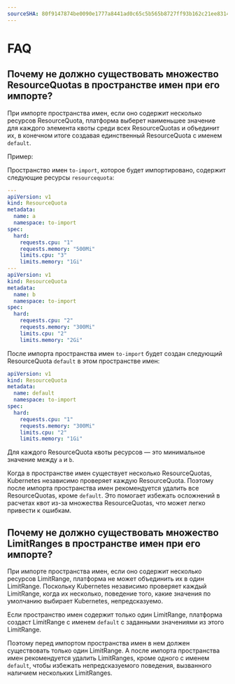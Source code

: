 ```yaml
---
sourceSHA: 80f9147874be0090e1777a8441ad0c65c5b565b8727ff93b162c21ee8314e9b1
---
```


# FAQ

## Почему не должно существовать множество ResourceQuotas в пространстве имен при его импорте?

При импорте пространства имен, если оно содержит несколько ресурсов ResourceQuota, платформа выберет наименьшее значение для каждого элемента квоты среди всех ResourceQuotas и объединит их, в конечном итоге создавая единственный ResourceQuota с именем `default`.

Пример:

Пространство имен `to-import`, которое будет импортировано, содержит следующие ресурсы `resourcequota`:

```yaml
---
apiVersion: v1
kind: ResourceQuota
metadata:
  name: a
  namespace: to-import
spec:
  hard:
    requests.cpu: "1"
    requests.memory: "500Mi"
    limits.cpu: "3"
    limits.memory: "1Gi"
---
apiVersion: v1
kind: ResourceQuota
metadata:
  name: b
  namespace: to-import
spec:
  hard:
    requests.cpu: "2"
    requests.memory: "300Mi"
    limits.cpu: "2"
    limits.memory: "2Gi"
```

После импорта пространства имен `to-import` будет создан следующий ResourceQuota `default` в этом пространстве имен:

```yaml
apiVersion: v1
kind: ResourceQuota
metadata:
  name: default
  namespace: to-import
spec:
  hard:
    requests.cpu: "1"
    requests.memory: "300Mi"
    limits.cpu: "2"
    limits.memory: "1Gi"
```

Для каждого ResourceQuota квоты ресурсов — это минимальное значение между `a` и `b`.

Когда в пространстве имен существует несколько ResourceQuotas, Kubernetes независимо проверяет каждую ResourceQuota. Поэтому после импорта пространства имен рекомендуется удалить все ResourceQuotas, кроме `default`. Это помогает избежать осложнений в расчетах квот из-за множества ResourceQuotas, что может легко привести к ошибкам.

## Почему не должно существовать множество LimitRanges в пространстве имен при его импорте?

При импорте пространства имен, если оно содержит несколько ресурсов LimitRange, платформа не может объединить их в один LimitRange. Поскольку Kubernetes независимо проверяет каждый LimitRange, когда их несколько, поведение того, какие значения по умолчанию выбирает Kubernetes, непредсказуемо.

Если пространство имен содержит только один LimitRange, платформа создаст LimitRange с именем `default` с заданными значениями из этого LimitRange.

Поэтому перед импортом пространства имен в нем должен существовать только один LimitRange. А после импорта пространства имен рекомендуется удалить LimitRanges, кроме одного с именем `default`, чтобы избежать непредсказуемого поведения, вызванного наличием нескольких LimitRanges.
